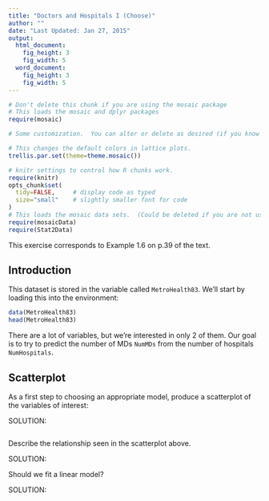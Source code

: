 ```yaml
---
title: "Doctors and Hospitals I (Choose)"
author: ""
date: "Last Updated: Jan 27, 2015"
output: 
  html_document:
    fig_height: 3
    fig_width: 5
  word_document:
    fig_height: 3
    fig_width: 5
---
```



```r
# Don't delete this chunk if you are using the mosaic package
# This loads the mosaic and dplyr packages
require(mosaic)
```

```r
# Some customization.  You can alter or delete as desired (if you know what you are doing).

# This changes the default colors in lattice plots.
trellis.par.set(theme=theme.mosaic())  

# knitr settings to control how R chunks work.
require(knitr)
opts_chunk$set(
  tidy=FALSE,     # display code as typed
  size="small"    # slightly smaller font for code
)
# This loads the mosaic data sets.  (Could be deleted if you are not using them.)
require(mosaicData)    
require(Stat2Data)
```

This exercise corresponds to Example 1.6 on p.39 of the text.

## Introduction

This dataset is stored in the variable called `MetroHealth83`. We'll start by loading this into the environment:

```r
data(MetroHealth83)
head(MetroHealth83)
```

There are a lot of variables, but we're interested in only 2 of them. Our goal is to try to predict the number of MDs `NumMDs` from the number of hospitals `NumHospitals`.


## Scatterplot

As a first step to choosing an appropriate model, produce a scatterplot of the variables of interest:

SOLUTION:

```r

```

Describe the relationship seen in the scatterplot above.

SOLUTION:



Should we fit a linear model? 

SOLUTION:

